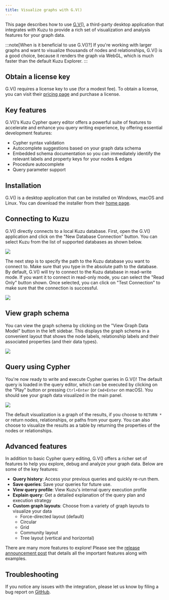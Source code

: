 ```yaml
---
title: Visualize graphs with G.V()
---
```


This page describes how to use [G.V()](https://gdotv.com/), a third-party desktop application that
integrates with Kuzu to provide a rich set of visualization and analysis features for your graph data.

:::note[When is it beneficial to use G.V()?]
If you're working with larger graphs and want to visualize
thousands of nodes and relationships, G.V() is a good choice, because it renders the graph
via WebGL, which is much faster than the default Kuzu Explorer.
:::

## Obtain a license key

G.V() requires a license key to use (for a modest fee). To obtain a license, you can visit their [pricing page](https://gdotv.com/buy)
and purchase a license.

## Key features

G.V()’s Kuzu Cypher query editor offers a powerful suite of features to accelerate and enhance you
query writing experience, by offering essential development features:

- Cypher syntax validation
- Autocomplete suggestions based on your graph data schema
- Embedded schema documentation so you can immediately identify the relevant labels and property keys for your nodes & edges
- Procedure autocomplete
- Query parameter support

## Installation

G.V() is a desktop application that can be installed on Windows, macOS and Linux. You can download the installer from their
[home page](https://gdotv.com).

## Connecting to Kuzu

G.V() directly connects to a local Kuzu database. First, open the G.V() application and click on the
"New Database Connection" button. You can select Kuzu from the list of supported databases as shown below.

<img src="/img/visualization/gdotv/gdotv-1.png" />

The next step is to specify the path to the Kuzu database you want to connect to. Make
sure that you type in the absolute path to the database. By default, G.V() will try to
connect to the Kuzu database in read-write mode. If you want it to connect in read-only mode,
you can select the "Read Only" button shown. Once selected, you can click on "Test Connection"
to make sure that the connection is successful.

<img src="/img/visualization/gdotv/gdotv-2.png" />

## View graph schema

You can view the graph schema by clicking on the "View Graph Data Model" button in the left sidebar.
This displays the graph schema in a convenient layout that shows the node labels, relationship labels
and their associated properties (and their data types).

<img src="/img/visualization/gdotv/gdotv-4.png" />

## Query using Cypher

You're now ready to write and execute Cypher queries in G.V()! The default query is loaded in
the query editor, which can be executed by clicking on the "Play" button or pressing `Ctrl+Enter`
(or `Cmd+Enter` on macOS). You should see your graph data visualized in the main panel.

<img src="/img/visualization/gdotv/gdotv-3.png" />

The default visualization is a graph of the results, if you choose to `RETURN *` or return nodes,
relationships, or paths from your query. You can also choose to visualize the results as a table
by returning the properties of the nodes or relationships.

## Advanced features

In addition to basic Cypher query editing, G.V() offers a richer set of features to help
you explore, debug and analyze your graph data. Below are some of the key features:

- **Query history**: Access your previous queries and quickly re-run them.
- **Save queries**: Save your queries for future use.
- **View query profile**: View Kuzu's internal query execution profile
- **Explain query**: Get a detailed explanation of the query plan and execution strategy
- **Custom graph layouts**: Choose from a variety of graph layouts to visualize your data
  - Force-directed layout (default)
  - Circular
  - Grid
  - Community layout
  - Tree layout (vertical and horizontal)


There are many more features to explore! Please see the
[release announcement post](https://gdotv.com/blog/gdotv-kuzu-release-announcement/) that details
all the important features along with examples.

## Troubleshooting

If you notice any issues with the integration, please let us know by filing a bug report on
[GitHub](https://github.com/kuzudb/kuzu/issues).